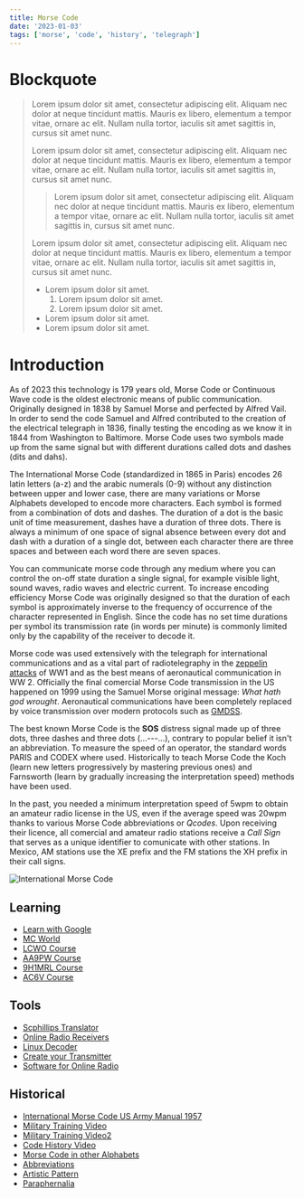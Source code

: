 ```yaml
---
title: Morse Code
date: '2023-01-03'
tags: ['morse', 'code', 'history', 'telegraph']
---
```


# Blockquote

> Lorem ipsum dolor sit amet, consectetur adipiscing elit. Aliquam nec dolor at neque tincidunt mattis. Mauris ex libero, elementum a tempor vitae, ornare ac elit. Nullam nulla tortor, iaculis sit amet sagittis in, cursus sit amet nunc.
>
> Lorem ipsum dolor sit amet, consectetur adipiscing elit. Aliquam nec dolor at neque tincidunt mattis. Mauris ex libero, elementum a tempor vitae, ornare ac elit. Nullam nulla tortor, iaculis sit amet sagittis in, cursus sit amet nunc.
>
> > Lorem ipsum dolor sit amet, consectetur adipiscing elit. Aliquam nec dolor at neque tincidunt mattis. Mauris ex libero, elementum a tempor vitae, ornare ac elit. Nullam nulla tortor, iaculis sit amet sagittis in, cursus sit amet nunc.
>
> Lorem ipsum dolor sit amet, consectetur adipiscing elit. Aliquam nec dolor at neque tincidunt mattis. Mauris ex libero, elementum a tempor vitae, ornare ac elit. Nullam nulla tortor, iaculis sit amet sagittis in, cursus sit amet nunc.
>
> - Lorem ipsum dolor sit amet.
>   1. Lorem ipsum dolor sit amet.
>   1. Lorem ipsum dolor sit amet.
> - Lorem ipsum dolor sit amet.
> - Lorem ipsum dolor sit amet.

# Introduction #

As of 2023 this technology is 179 years old, Morse Code or Continuous Wave code is the oldest electronic means of public communication. Originally designed in 1838 by Samuel Morse and perfected by Alfred Vail. In order to send the code Samuel and Alfred contributed to the creation of the electrical telegraph in 1836, finally testing the encoding as we know it in 1844 from Washington to Baltimore. Morse Code uses two symbols made up from the same signal but with different durations called dots and dashes (dits and dahs).

The International Morse Code (standardized in 1865 in Paris) encodes 26 latin letters (a-z) and the arabic numerals (0-9) without any distinction between upper and lower case, there are many variations or Morse Alphabets developed to encode more characters. Each symbol is formed from a combination of dots and dashes. The duration of a dot is the basic unit of time measurement, dashes have a duration of three dots. There is always a minimum of one space of signal absence between every dot and dash with a duration of a single dot, between each character there are three spaces and between each word there are seven spaces.

You can communicate morse code through any medium where you can control the on-off state duration a single signal, for example visible light, sound waves, radio waves and electric current. To increase encoding efficiency Morse Code was originally designed so that the duration of each symbol is approximately inverse to the frequency of occurrence of the character represented in English. Since the code has no set time durations per symbol its transmission rate (in words per minute) is commonly limited only by the capability of the receiver to decode it. 

Morse code was used extensively with the telegraph for international communications and as a vital part of radiotelegraphy in the [zeppelin attacks](http://marconiheritage.org/ww1-air.html) of WW1 and as the best means of aeronautical communication in WW 2. Officially the final comercial Morse Code transmission in the US happened on 1999 using the Samuel Morse original message: *What hath god wrought*. Aeronautical communications have been completely replaced by voice transmission over modern protocols such as [GMDSS](https://en.wikipedia.org/wiki/Global_Maritime_Distress_and_Safety_System).

The best known Morse Code is the **SOS** distress signal made up of three dots, three dashes and three dots (...---...), contrary to popular belief it isn't an abbreviation. To measure the speed of an operator, the standard words PARIS and CODEX where used. Historically to teach Morse Code the Koch (learn new letters progressively by mastering previous ones) and Farnsworth (learn by gradually increasing the interpretation speed) methods have been used. 

In the past, you needed a minimum interpretation speed of 5wpm to obtain an amateur radio license in the US, even if the average speed was 20wpm thanks to various Morse Code abbreviations or *Qcodes*. Upon receiving their licence, all comercial and amateur radio stations receive a *Call Sign* that serves as a unique identifier to comunicate with other stations. In Mexico, AM stations use the XE prefix and the FM stations the XH prefix in their call signs.

![International Morse Code](/static/images/programming/MorseCode.png)

## Learning ##

* [Learn with Google](https://morse.withgoogle.com/learn/)
* [MC World](https://morsecode.world/)
* [LCWO Course](https://lcwo.net/main)
* [AA9PW Course](https://www.aa9pw.com/morsecode/)
* [9H1MRL Course](http://www.9h1mrl.org/ukrae/arc_cd/extra/morse/index.htm)
* [AC6V Course](http://www.ac6v.com/morseaids.htm)

## Tools ##

* [Scphillips Translator](http://morsecode.scphillips.com/translator.html)
* [Online Radio Receivers](http://www.websdr.org/)
* [Linux Decoder](https://packages.debian.org/sid/xdemorse)
* [Create your Transmitter](https://github.com/AE9RB/peaberry)
* [Software for Online Radio](http://gnuradio.org/)

## Historical ##

* [International Morse Code US Army Manual 1957](https://archive.org/details/Tm11-4591957)
* [Military Training Video](https://www.youtube.com/watch?v=xsDk5_bktFo)
* [Military Training Video2](https://www.youtube.com/watch?v=iC5RQNSSZH0)
* [Code History Video](https://www.youtube.com/watch?v=xcjgm6ctzAw)
* [Morse Code in other Alphabets](http://www.dxzone.com/qsy32208-codes-of-the-world)
* [Abbreviations](http://www.hamradioqrp.com/p/cw-abbreviations.html)
* [Artistic Pattern](http://azarask.in/projects/algorithm-ink/#e0274a5c)
* [Paraphernalia](http://www.mtechnologies.com/index.html)